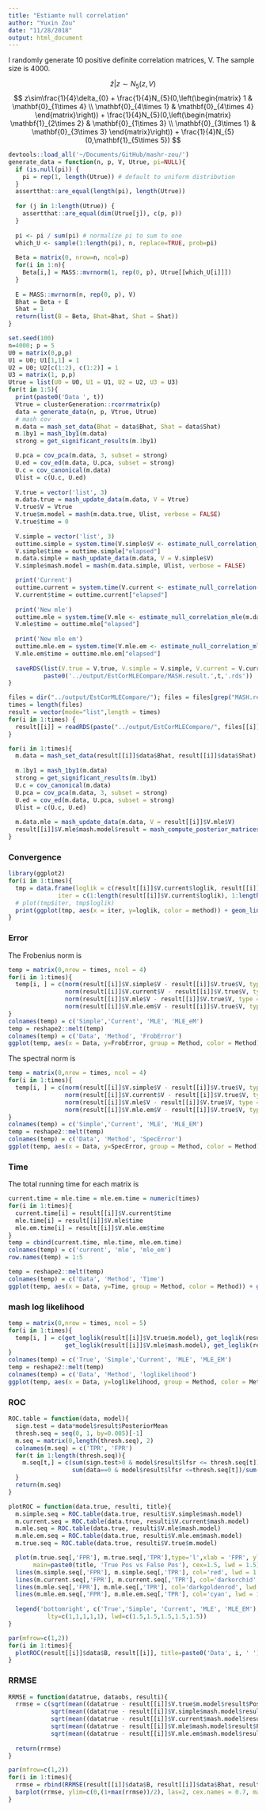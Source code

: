 ```yaml
---
title: "Estiamte null correlation"
author: "Yuxin Zou"
date: "11/28/2018"
output: html_document
---
```


I randomly generate 10 positive definite correlation matrices, V. The sample size is 4000.

$$
\hat{z}|z \sim N_{5}(z, V)
$$
$$
z\sim\frac{1}{4}\delta_{0} + \frac{1}{4}N_{5}(0,\left(\begin{matrix} 1 & \mathbf{0}_{1\times 4} \\ \mathbf{0}_{4\times 1} & \mathbf{0}_{4\times 4} \end{matrix}\right)) + \frac{1}{4}N_{5}(0,\left(\begin{matrix} \mathbf{1}_{2\times 2} & \mathbf{0}_{1\times 3} \\ \mathbf{0}_{3\times 1} & \mathbf{0}_{3\times 3} \end{matrix}\right)) + \frac{1}{4}N_{5}(0,\mathbf{1}_{5\times 5})
$$
```r
devtools::load_all('~/Documents/GitHub/mashr-zou/')
generate_data = function(n, p, V, Utrue, pi=NULL){
  if (is.null(pi)) {
    pi = rep(1, length(Utrue)) # default to uniform distribution
  }
  assertthat::are_equal(length(pi), length(Utrue))
  
  for (j in 1:length(Utrue)) {
    assertthat::are_equal(dim(Utrue[j]), c(p, p))
  }
  
  pi <- pi / sum(pi) # normalize pi to sum to one
  which_U <- sample(1:length(pi), n, replace=TRUE, prob=pi)
  
  Beta = matrix(0, nrow=n, ncol=p)
  for(i in 1:n){
    Beta[i,] = MASS::mvrnorm(1, rep(0, p), Utrue[[which_U[i]]])
  }
  
  E = MASS::mvrnorm(n, rep(0, p), V)
  Bhat = Beta + E
  Shat = 1
  return(list(B = Beta, Bhat=Bhat, Shat = Shat))
}
```

```r
set.seed(100)
n=4000; p = 5
U0 = matrix(0,p,p)
U1 = U0; U1[1,1] = 1
U2 = U0; U2[c(1:2), c(1:2)] = 1
U3 = matrix(1, p,p)
Utrue = list(U0 = U0, U1 = U1, U2 = U2, U3 = U3)
for(t in 1:5){
  print(paste0('Data ', t))
  Vtrue = clusterGeneration::rcorrmatrix(p)
  data = generate_data(n, p, Vtrue, Utrue)
  # mash cov
  m.data = mash_set_data(Bhat = data$Bhat, Shat = data$Shat)
  m.1by1 = mash_1by1(m.data)
  strong = get_significant_results(m.1by1)

  U.pca = cov_pca(m.data, 3, subset = strong)
  U.ed = cov_ed(m.data, U.pca, subset = strong)
  U.c = cov_canonical(m.data)
  Ulist = c(U.c, U.ed)
  
  V.true = vector('list', 3)
  m.data.true = mash_update_data(m.data, V = Vtrue)
  V.true$V = Vtrue
  V.true$m.model = mash(m.data.true, Ulist, verbose = FALSE)
  V.true$time = 0
  
  V.simple = vector('list', 3)
  outtime.simple = system.time(V.simple$V <- estimate_null_correlation_simple(m.data))
  V.simple$time = outtime.simple["elapsed"]
  m.data.simple = mash_update_data(m.data, V = V.simple$V)
  V.simple$mash.model = mash(m.data.simple, Ulist, verbose = FALSE)

  print('Current')
  outtime.current = system.time(V.current <- estimate_null_correlation(m.data, Ulist, max_iter = 100, tol = 1e-2))
  V.current$time = outtime.current["elapsed"]
  
  print('New mle')
  outtime.mle = system.time(V.mle <- estimate_null_correlation_mle(m.data, Ulist, max_iter = 100, tol=1e-2))
  V.mle$time = outtime.mle["elapsed"]
  
  print('New mle em')
  outtime.mle.em = system.time(V.mle.em <- estimate_null_correlation_mle_em(m.data, Ulist, max_iter = 100, tol=1e-2))
  V.mle.em$time = outtime.mle.em["elapsed"]
  
  saveRDS(list(V.true = V.true, V.simple = V.simple, V.current = V.current, V.mle = V.mle, V.mle.em = V.mle.em, data = data),
          paste0('../output/EstCorMLECompare/MASH.result.',t,'.rds'))
}

```

```r
files = dir("../output/EstCorMLECompare/"); files = files[grep("MASH.result",files)]
times = length(files)
result = vector(mode="list",length = times)
for(i in 1:times) {
  result[[i]] = readRDS(paste("../output/EstCorMLECompare/", files[[i]], sep=""))
}
```

```r
for(i in 1:times){
  m.data = mash_set_data(result[[i]]$data$Bhat, result[[i]]$data$Shat)
  
  m.1by1 = mash_1by1(m.data)
  strong = get_significant_results(m.1by1)
  U.c = cov_canonical(m.data)
  U.pca = cov_pca(m.data, 3, subset = strong)
  U.ed = cov_ed(m.data, U.pca, subset = strong)
  Ulist = c(U.c, U.ed)
  
  m.data.mle = mash_update_data(m.data, V = result[[i]]$V.mle$V)
  result[[i]]$V.mle$mash.model$result = mash_compute_posterior_matrices(result[[i]]$V.mle$mash.model, m.data.mle)$result
}
```

### Convergence

```r
library(ggplot2)
for(i in 1:times){
  tmp = data.frame(loglik = c(result[[i]]$V.current$loglik, result[[i]]$V.mle$loglik, result[[i]]$V.mle.em$loglik), method = c(rep('current', length(result[[i]]$V.current$loglik)),rep('mle', length(result[[i]]$V.mle$loglik)), rep('mle_em', length(result[[i]]$V.mle.em$loglik))),
              iter = c(1:length(result[[i]]$V.current$loglik), 1:length(result[[i]]$V.mle$loglik), 1:length(result[[i]]$V.mle.em$loglik)))
  # plot(tmp$iter, tmp$loglik)
  print(ggplot(tmp, aes(x = iter, y=loglik, color = method)) + geom_line())
}
```

### Error

The Frobenius norm is
```r
temp = matrix(0,nrow = times, ncol = 4)
for(i in 1:times){
  temp[i, ] = c(norm(result[[i]]$V.simple$V - result[[i]]$V.true$V, type = 'F'), 
                norm(result[[i]]$V.current$V - result[[i]]$V.true$V, type = 'F'), 
                norm(result[[i]]$V.mle$V - result[[i]]$V.true$V, type = 'F'),
                norm(result[[i]]$V.mle.em$V - result[[i]]$V.true$V, type = 'F'))
}
colnames(temp) = c('Simple','Current', 'MLE', 'MLE_eM')
temp = reshape2::melt(temp)
colnames(temp) = c('Data', 'Method', 'FrobError')
ggplot(temp, aes(x = Data, y=FrobError, group = Method, color = Method)) + geom_line()
```

The spectral norm is
```r
temp = matrix(0,nrow = times, ncol = 4)
for(i in 1:times){
  temp[i, ] = c(norm(result[[i]]$V.simple$V - result[[i]]$V.true$V, type = '2'), 
                norm(result[[i]]$V.current$V - result[[i]]$V.true$V, type = '2'), 
                norm(result[[i]]$V.mle$V - result[[i]]$V.true$V, type = '2'),
                norm(result[[i]]$V.mle.em$V - result[[i]]$V.true$V, type = '2'))
}
colnames(temp) = c('Simple','Current', 'MLE', 'MLE_EM')
temp = reshape2::melt(temp)
colnames(temp) = c('Data', 'Method', 'SpecError')
ggplot(temp, aes(x = Data, y=SpecError, group = Method, color = Method)) + geom_line()
```

### Time

The total running time for each matrix is
```r
current.time = mle.time = mle.em.time = numeric(times)
for(i in 1:times){
  current.time[i] = result[[i]]$V.current$time
  mle.time[i] = result[[i]]$V.mle$time
  mle.em.time[i] = result[[i]]$V.mle.em$time
}
temp = cbind(current.time, mle.time, mle.em.time)
colnames(temp) = c('current', 'mle', 'mle_em')
row.names(temp) = 1:5

temp = reshape2::melt(temp)
colnames(temp) = c('Data', 'Method', 'Time')
ggplot(temp, aes(x = Data, y=Time, group = Method, color = Method)) + geom_line()
```

### mash log likelihood

```r
temp = matrix(0,nrow = times, ncol = 5)
for(i in 1:times){
  temp[i, ] = c(get_loglik(result[[i]]$V.true$m.model), get_loglik(result[[i]]$V.simple$mash.model), get_loglik(result[[i]]$V.current$mash.model),
                get_loglik(result[[i]]$V.mle$mash.model), get_loglik(result[[i]]$V.mle.em$mash.model))
}
colnames(temp) = c('True', 'Simple','Current', 'MLE', 'MLE_EM')
temp = reshape2::melt(temp)
colnames(temp) = c('Data', 'Method', 'loglikelihood')
ggplot(temp, aes(x = Data, y=loglikelihood, group = Method, color = Method)) + geom_line()
```

### ROC

```r
ROC.table = function(data, model){
  sign.test = data*model$result$PosteriorMean
  thresh.seq = seq(0, 1, by=0.005)[-1]
  m.seq = matrix(0,length(thresh.seq), 2)
  colnames(m.seq) = c('TPR', 'FPR')
  for(t in 1:length(thresh.seq)){
    m.seq[t,] = c(sum(sign.test>0 & model$result$lfsr <= thresh.seq[t])/sum(data!=0),
                  sum(data==0 & model$result$lfsr <=thresh.seq[t])/sum(data==0))
  }
  return(m.seq)
}

plotROC = function(data.true, resulti, title){
  m.simple.seq = ROC.table(data.true, resulti$V.simple$mash.model)
  m.current.seq = ROC.table(data.true, resulti$V.current$mash.model)
  m.mle.seq = ROC.table(data.true, resulti$V.mle$mash.model)
  m.mle.em.seq = ROC.table(data.true, resulti$V.mle.em$mash.model)
  m.true.seq = ROC.table(data.true, resulti$V.true$m.model)

  plot(m.true.seq[,'FPR'], m.true.seq[,'TPR'],type='l',xlab = 'FPR', ylab='TPR',
       main=paste0(title, 'True Pos vs False Pos'), cex=1.5, lwd = 1.5)
  lines(m.simple.seq[,'FPR'], m.simple.seq[,'TPR'], col='red', lwd = 1.5)
  lines(m.current.seq[,'FPR'], m.current.seq[,'TPR'], col='darkorchid', lwd = 1.5)
  lines(m.mle.seq[,'FPR'], m.mle.seq[,'TPR'], col='darkgoldenrod', lwd = 1.5)
  lines(m.mle.em.seq[,'FPR'], m.mle.em.seq[,'TPR'], col='cyan', lwd = 1.5)
  
  legend('bottomright', c('True','Simple', 'Current', 'MLE', 'MLE_EM'),col=c('black','red','darkorchid','darkgoldenrod', 'cyan'),
           lty=c(1,1,1,1,1), lwd=c(1.5,1.5,1.5,1.5,1.5))
}
```

```r
par(mfrow=c(1,2))
for(i in 1:times){
  plotROC(result[[i]]$data$B, result[[i]], title=paste0('Data', i, ' '))
}
```

### RRMSE

```r
RRMSE = function(datatrue, dataobs, resulti){
  rrmse = c(sqrt(mean((datatrue - result[[i]]$V.true$m.model$result$PosteriorMean)^2)/mean((datatrue - dataobs)^2)),
            sqrt(mean((datatrue - result[[i]]$V.simple$mash.model$result$PosteriorMean)^2)/mean((datatrue - dataobs)^2)),
            sqrt(mean((datatrue - result[[i]]$V.current$mash.model$result$PosteriorMean)^2)/mean((datatrue - dataobs)^2)),
            sqrt(mean((datatrue - result[[i]]$V.mle$mash.model$result$PosteriorMean)^2)/mean((datatrue - dataobs)^2)),
            sqrt(mean((datatrue - result[[i]]$V.mle.em$mash.model$result$PosteriorMean)^2)/mean((datatrue - dataobs)^2)))
  
  return(rrmse)
}

par(mfrow=c(1,2))
for(i in 1:times){
  rrmse = rbind(RRMSE(result[[i]]$data$B, result[[i]]$data$Bhat, result[[i]]))
  barplot(rrmse, ylim=c(0,(1+max(rrmse))/2), las=2, cex.names = 0.7, main='RRMSE', names.arg = c('True','Simple', 'Current', 'MLE', 'MLE_EM'))
}
```
